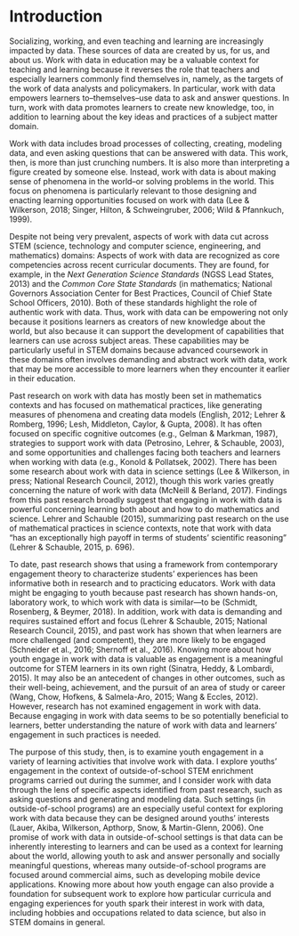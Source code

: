 # Introduction {#intro-placemarker}

Socializing, working, and even teaching and learning are increasingly impacted by data. These sources of data are created by us, for us, and about us. Work with data in education may be a valuable context for teaching and learning because it reverses the role that teachers and especially learners commonly find themselves in, namely, as the targets of the work of data analysts and policymakers. In particular, work with data empowers learners to--themselves--use data to ask and answer questions. In turn, work with data promotes learners to create new knowledge, too, in addition to learning about the key ideas and practices of a subject matter domain.

Work with data includes broad processes of collecting, creating, modeling data, and even asking questions that can be answered with data. This work, then, is more than just crunching numbers. It is also more than interpreting a figure created by someone else. Instead, work with data is about making sense of phenomena in the world--or solving problems in the world. This focus on phenomena is particularly relevant to those designing and enacting learning opportunities focused on work with data (Lee & Wilkerson, 2018; Singer, Hilton, & Schweingruber, 2006; Wild & Pfannkuch, 1999). 

Despite not being very prevalent, aspects of work with data cut across STEM (science, technology and computer science, engineering, and mathematics) domains: Aspects of work with data are recognized as core competencies across recent curricular documents. They are found, for example, in the *Next Generation Science Standards*  (NGSS Lead States, 2013) and the *Common Core State Standards* (in mathematics; National Governors Association Center for Best Practices, Council of Chief State School Officers, 2010). Both of these standards highlight the role of authentic work with data. Thus, work with data can be empowering not only because it positions learners as creators of new knowledge about the world, but also because it can support the development of capabilities that learners can use across subject areas. These capabilities may be particularly useful in STEM domains because advanced coursework in these domains often involves demanding and abstract work with data, work that may be more accessible to more learners when they encounter it earlier in their education.

Past research on work with data has mostly been set in mathematics contexts and has focused on mathematical practices, like generating measures of phenomena and creating data models (English, 2012; Lehrer & Romberg, 1996; Lesh, Middleton, Caylor, & Gupta, 2008). It has often focused on specific cognitive outcomes (e.g., Gelman & Markman, 1987), strategies to support work with data (Petrosino, Lehrer, & Schauble, 2003), and some opportunities and challenges facing both teachers and learners when working with data (e.g., Konold & Pollatsek, 2002). There has been some research about work with data in science settings (Lee & Wilkerson, in press; National Research Council, 2012), though this work varies greatly concerning the nature of work with data (McNeill & Berland, 2017). Findings from this past research broadly suggest that engaging in work with data is powerful concerning learning both about and how to do mathematics and science. Lehrer and Schauble (2015), summarizing past research on the use of mathematical practices in science contexts, note that work with data “has an exceptionally high payoff in terms of students’ scientific reasoning” (Lehrer & Schauble, 2015, p. 696).

To date, past research shows that using a framework from contemporary engagement theory to characterize students’ experiences has been informative both in research and to practicing educators. Work with data might be engaging to youth because past research has shown hands-on, laboratory work, to which work with data is similar—to be (Schmidt, Rosenberg, & Beymer, 2018). In addition, work with data is demanding and requires sustained effort and focus (Lehrer & Schauble, 2015; National Research Council, 2015), and past work has shown that when learners are more challenged (and competent), they are more likely to be engaged (Schneider et al., 2016; Shernoff et al., 2016). Knowing more about how youth engage in work with data is valuable as engagement is a meaningful outcome for STEM learners in its own right (Sinatra, Heddy, & Lombardi, 2015). It may also be an antecedent of changes in other outcomes, such as their well-being, achievement, and the pursuit of an area of study or career (Wang, Chow, Hofkens, & Salmela-Aro, 2015; Wang & Eccles, 2012). However, research has not examined engagement in work with data. Because engaging in work with data seems to be so potentially beneficial to learners, better understanding the nature of work with data and learners' engagement in such practices is needed. 

The purpose of this study, then, is to examine youth engagement in a variety of learning activities that involve work with data. I explore youths' engagement in the context of outside-of-school STEM enrichment programs carried out during the summer, and I consider work with data through the lens of specific aspects identified from past research, such as asking questions and generating and modeling data. Such settings (in outside-of-school programs) are an especially useful context for exploring work with data because they can be designed around youths' interests (Lauer, Akiba, Wilkerson, Apthorp, Snow, & Martin-Glenn, 2006). One promise of work with data in outside-of-school settings is that data can be inherently interesting to learners and can be used as a context for learning about the world, allowing youth to ask and answer personally and socially meaningful questions, whereas many outside-of-school programs are focused around commercial aims, such as developing mobile device applications. Knowing more about how youth engage can also provide a foundation for subsequent work to explore how particular curricula and engaging experiences for youth spark their interest in work with data, including hobbies and occupations related to data science, but also in STEM domains in general. 
